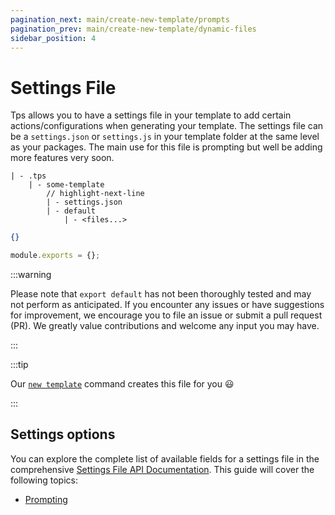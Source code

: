 ```yaml
---
pagination_next: main/create-new-template/prompts
pagination_prev: main/create-new-template/dynamic-files
sidebar_position: 4
---
```



# Settings File

Tps allows you to have a settings file in your template to add certain
actions/configurations when generating your template. The settings file can be a
`settings.json` or `settings.js` in your template folder at the same level as
your packages. The main use for this file is prompting but well be adding more
features very soon.

```text
| - .tps
	| - some-template
		// highlight-next-line
		| - settings.json
		| - default
			| - <files...>
```

<Tabs>
<TabItem value="json">

```json title="settings.json"
{}
```

</TabItem>

<TabItem value="js">

```js title="settings.js"
module.exports = {};
```

:::warning

Please note that `export default` has not been thoroughly tested and may not
perform as anticipated. If you encounter any issues or have suggestions for
improvement, we encourage you to file an issue or submit a pull request (PR). We
greatly value contributions and welcome any input you may have.

:::

</TabItem>
</Tabs>

:::tip

Our [`new template`](../../api/cli#new-template) command creates this file for
you 😃

:::

## Settings options

You can explore the complete list of available fields for a settings file in the
comprehensive [Settings File API Documentation](../../api/settings). This guide
will cover the following topics:

-   [Prompting](./prompts)
